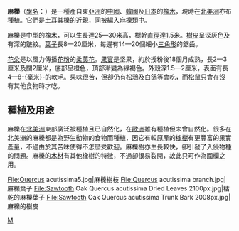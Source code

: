 {{NoteTA
|1=zh-cn:米; zh-hk:米; zh-tw:公尺
|2=zh-cn:厘米; zh-hk:厘米; zh-tw:公分
}}
{{Speciesbox 
| genus = Quercus
| species = acutissima
| authority = [[William_Carruthers|Carruth.]]
| image = Quercus acutissima.jpg
}}
'''麻櫟'''（[[學名|學名]]：{{Lang|la|'''''Quercus acutissima'''''}}）是一種產自東[[亞洲|亞洲]]的[[中國|中國]]、[[韓國|韓國]]及[[日本|日本]]的[[橡木|橡木]]，現時在[[北美洲|北美洲]]亦布種植。它們是[[土耳其櫟|土耳其櫟]]的近親，同被編入[[麻櫟類|麻櫟類]]中。

麻櫟是中型的橡木，可以生長達25—30米高，樹幹[[直徑|直徑]]達1.5米。[[樹皮|樹皮]]呈深灰色及有深的皺紋。[[葉子|葉子]]長8—20厘米，每邊有14—20個細小[[三角形|三角形]]的鋸齒。

[[花朵|花朵]]是以風力傳播[[花粉|花粉]]的[[柔荑花|柔荑花]]。[[果實|果實]]是坚果，約於授粉後18個月成熟，長2—3厘米及闊2厘米，底部呈橙色，頂部漸變為綠褐色。外殼深1.5—2厘米，表面有長4—8-{毫米}-的軟毛。果味很苦，但卻仍有[[松鴉|松鴉]]及[[白鴿|白鴿]]等會吃，而[[松鼠|松鼠]]只會在沒有其他食物時才吃。

== 種植及用途 ==
麻櫟在[[北美洲|北美洲]]東部廣泛被種植且已自然化，在[[歐洲|歐洲]]雖有種植但未曾自然化。很多在北美洲的麻櫟都是為野生動物的食物而種植，因它有較原產的[[橡樹|橡樹]]有更豐富的果實產量，不過由於其苦味使得不怎麼受歡迎。麻櫟樹亦生長較快，卻引發了入侵物種的問題。麻櫟的[[木材|木材]]有其他橡樹的特徵，不過卻很易裂開，故此只可作為圍欄之用。

<gallery>
File:Quercus acutissima5.jpg|麻櫟樹枝
File:Quercus acutissima branch.jpg|麻櫟葉子
File:Sawtooth Oak Quercus acutissima Dried Leaves 2100px.jpg|枯乾的麻櫟葉子
File:Sawtooth Oak Quercus acutissima Trunk Bark 2008px.jpg|麻櫟的樹皮
</gallery>

{{Authority control}}
{{Taxonbar}}

[[Category:櫟屬|M]]